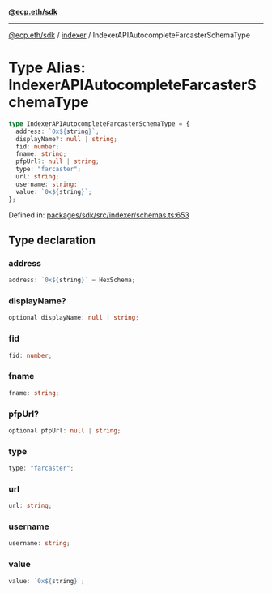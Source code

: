 [**@ecp.eth/sdk**](../../index.mdx)

***

[@ecp.eth/sdk](/sdk-reference/index.mdx) / [indexer](/sdk-reference/indexer/index.mdx) / IndexerAPIAutocompleteFarcasterSchemaType

# Type Alias: IndexerAPIAutocompleteFarcasterSchemaType

```ts
type IndexerAPIAutocompleteFarcasterSchemaType = {
  address: `0x${string}`;
  displayName?: null | string;
  fid: number;
  fname: string;
  pfpUrl?: null | string;
  type: "farcaster";
  url: string;
  username: string;
  value: `0x${string}`;
};
```

Defined in: [packages/sdk/src/indexer/schemas.ts:653](https://github.com/ecp-eth/comments-monorepo/blob/main/packages/sdk/src/indexer/schemas.ts#L653)

## Type declaration

### address

```ts
address: `0x${string}` = HexSchema;
```

### displayName?

```ts
optional displayName: null | string;
```

### fid

```ts
fid: number;
```

### fname

```ts
fname: string;
```

### pfpUrl?

```ts
optional pfpUrl: null | string;
```

### type

```ts
type: "farcaster";
```

### url

```ts
url: string;
```

### username

```ts
username: string;
```

### value

```ts
value: `0x${string}`;
```
